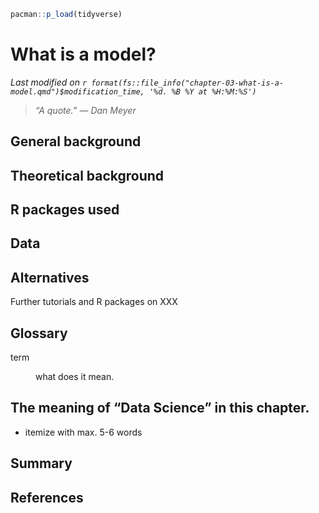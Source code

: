 ```r
pacman::p_load(tidyverse)
```

# What is a model? {#sec-what-is-a-model}

*Last modified on `r format(fs::file_info("chapter-03-what-is-a-model.qmd")$modification_time, '%d. %B %Y at %H:%M:%S')`*

> *"A quote." --- Dan Meyer*

## General background

## Theoretical background

## R packages used

## Data

## Alternatives 

Further tutorials and R packages on XXX

## Glossary

term

: what does it mean.

## The meaning of "Data Science" in this chapter.

- itemize with max. 5-6 words

## Summary

## References {.unnumbered}